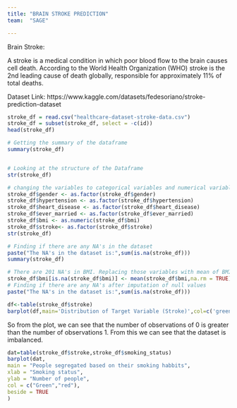 ```yaml
---
title: "BRAIN STROKE PREDICTION"
team:  "SAGE"

---
```


Brain Stroke:

A stroke is a medical condition in which poor blood flow to the brain causes cell death. According to the World Health Organization (WHO) stroke is the 2nd leading cause of death globally, responsible for approximately 11% of total deaths.

Dataset Link: https://www.kaggle.com/datasets/fedesoriano/stroke-prediction-dataset


```r

stroke_df = read.csv("healthcare-dataset-stroke-data.csv")
stroke_df = subset(stroke_df, select = -c(id))
head(stroke_df)

# Getting the summary of the dataframe
summary(stroke_df)


# Looking at the structure of the Dataframe
str(stroke_df)

```
```r
# changing the variables to categorical variables and numerical variables
stroke_df$gender <- as.factor(stroke_df$gender)
stroke_df$hypertension <- as.factor(stroke_df$hypertension)
stroke_df$heart_disease <- as.factor(stroke_df$heart_disease)
stroke_df$ever_married <- as.factor(stroke_df$ever_married)
stroke_df$bmi <- as.numeric(stroke_df$bmi)
stroke_df$stroke<- as.factor(stroke_df$stroke)
str(stroke_df)

# Finding if there are any NA's in the dataset
paste("The NA's in the dataset is:",sum(is.na(stroke_df)))
summary(stroke_df)

```
```r
# There are 201 NA's in BMI. Replacing those variables with mean of BMI
stroke_df$bmi[is.na(stroke_df$bmi)] <- mean(stroke_df$bmi,na.rm = TRUE)
# Finding if there are any NA's after imputation of null values
paste("The NA's in the dataset is:",sum(is.na(stroke_df)))
```

```r

df<-table(stroke_df$stroke)
barplot(df,main='Distribution of Target Variable (Stroke)',col=c('green','red'))
```


So from the plot, we can see that the number of observations of 0 is greater than the number of observations 1. From this we can see that the dataset is imbalanced.

```r
dat=table(stroke_df$stroke,stroke_df$smoking_status)
barplot(dat,
main = "People segregated based on their smoking habbits",
xlab = "Smoking status",
ylab = "Number of people",
col = c("Green","red"),
beside = TRUE
)
```
